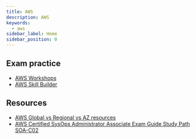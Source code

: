 ```yaml
---
title: AWS 
description: AWS
keywords:
  - aws
sidebar_label: Home
sidebar_position: 0
---
```


## Exam practice

- [AWS Workshops](https://workshops.aws/categories/AI%2FML)
- [AWS Skill Builder](https://skillbuilder.aws/)

## Resources

- [AWS Global vs Regional vs AZ resources](https://jayendrapatil.com/aws-global-vs-regional-vs-az-resources/)
- [AWS Certified SysOps Administrator Associate Exam Guide Study Path SOA-C02](https://tutorialsdojo.com/aws-certified-sysops-administrator-associate-exam-guide-study-path-soa-c02/)


  